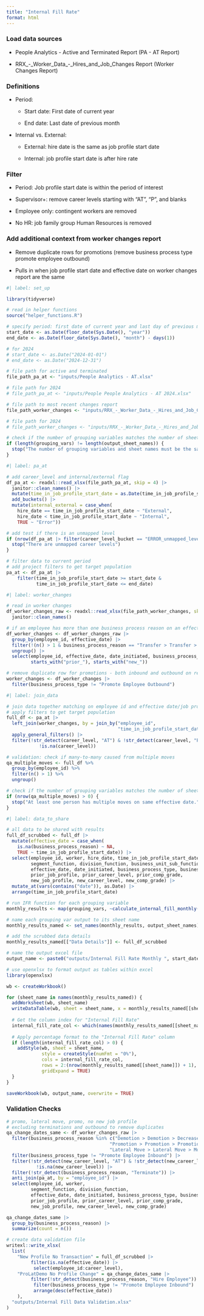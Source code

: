 ```yaml
---
title: "Internal Fill Rate"
format: html
---
```


### Load data sources

-   People Analytics - Active and Terminated Report (PA - AT Report)

-   RRX\_-\_Worker_Data\_-\_Hires_and_Job_Changes Report (Worker Changes Report)

    
### Definitions

- Period:

    -   Start date: First date of current year

    -   End date: Last date of previous month
    
- Internal vs. External:

    -   External: hire date is the same as job profile start date

    -   Internal: job profile start date is after hire rate

### Filter

-   Period: Job profile start date is within the period of interest

-   Supervisor+: remove career levels starting with "AT", "P", and blanks

-   Employee only: contingent workers are removed

-   No HR: job family group Human Resources is removed

### Add additional context from worker changes report

-   Remove duplicate rows for promotions (remove business process type promote employee outbound)

-   Pulls in when job profile start date and effective date on worker changes report are the same

```r
#| label: set_up

library(tidyverse)

# read in helper functions
source("helper_functions.R")

# specify period: first date of current year and last day of previous month
start_date <- as.Date(floor_date(Sys.Date(), "year"))
end_date <- as.Date(floor_date(Sys.Date(), "month") - days(1))

# for 2024
# start_date <- as.Date("2024-01-01")
# end_date <- as.Date("2024-12-31")

# file path for active and terminated
file_path_pa_at <- "inputs/People Analytics - AT.xlsx"

# file path for 2024
# file_path_pa_at <- "inputs/People People Analytics - AT 2024.xlsx"

# file path to most recent changes report
file_path_worker_changes <- "inputs/RRX_-_Worker_Data_-_Hires_and_Job_Changes.xlsx"

# file path for 2024
# file_path_worker_changes <- "inputs/RRX_-_Worker_Data_-_Hires_and_Job_Changes_2024.xlsx"
```

```r
# check if the number of grouping variables matches the number of sheet names
if (length(grouping_vars) != length(output_sheet_names)) {
  stop("The number of grouping variables and sheet names must be the same.")
}
```



```r
#| label: pa_at

# add career_level and internal/external flag
df_pa_at <- readxl::read_xlsx(file_path_pa_at, skip = 4) |> 
  janitor::clean_names() |>
  mutate(time_in_job_profile_start_date = as.Date(time_in_job_profile_start_date)) |> 
  add_buckets() |>
  mutate(internal_external = case_when(
    hire_date == time_in_job_profile_start_date ~ "External",
    hire_date < time_in_job_profile_start_date ~ "Internal",
    TRUE ~ "Error"))

# add test if there is an unmapped level
if (nrow(df_pa_at |> filter(career_level_bucket == "ERROR_unmapped_level"))  > 0) {
  stop("There are unmapped career levels")
}

# filter data to current period
# add project filters to get target population
pa_at <- df_pa_at |> 
    filter(time_in_job_profile_start_date >= start_date &
           time_in_job_profile_start_date <= end_date)
```

```r
#| label: worker_changes

# read in worker changes
df_worker_changes_raw <- readxl::read_xlsx(file_path_worker_changes, skip = 7) |> 
  janitor::clean_names() 

# if an employee has more than one business process reason on an effective date, remove transfer to another manager
df_worker_changes <- df_worker_changes_raw |> 
  group_by(employee_id, effective_date) |> 
  filter(!(n() > 1 & business_process_reason == "Transfer > Transfer > Move to another Manager")) |> 
  ungroup() |> 
  select(employee_id, effective_date, date_initiated, business_process_type, business_process_reason, 
         starts_with("prior_"), starts_with("new_")) 

# remove duplicate row for promotions - both inbound and outbound on report
worker_changes <- df_worker_changes |>
  filter(business_process_type != "Promote Employee Outbound") 
```



```r
#| label: join_data

# join data together matching on employee id and effective date/job profile start date
# apply filters to get target population
full_df <- pa_at |> 
  left_join(worker_changes, by = join_by("employee_id", 
                                         "time_in_job_profile_start_date" == "effective_date")) |> 
  apply_general_filters() |> 
  filter(!str_detect(career_level, "AT") & !str_detect(career_level, "P") & 
            !is.na(career_level))

# validation: check if many-to-many caused from multiple moves
qa_multiple_moves <- full_df %>%
  group_by(employee_id) %>%
  filter(n() > 1) %>%
  ungroup()

# check if the number of grouping variables matches the number of sheet names
if (nrow(qa_multiple_moves) > 0) {
  stop("At least one person has multiple moves on same effective date.")
}
```


```r
#| label: data_to_share

# all data to be shared with results
full_df_scrubbed <- full_df |> 
  mutate(effective_date = case_when(
    is.na(business_process_reason) ~ NA,
    TRUE ~ time_in_job_profile_start_date)) |> 
  select(employee_id, worker, hire_date, time_in_job_profile_start_date, internal_external, 
         segment_function, division_function, business_unit_sub_function, location, career_level, 
         effective_date, date_initiated, business_process_type, business_process_reason, 
         prior_job_profile, prior_career_level, prior_comp_grade, 
         new_job_profile, new_career_level, new_comp_grade) |> 
  mutate_at(vars(contains("date")), as.Date) |> 
  arrange(time_in_job_profile_start_date)
```


```r
# run IFR function for each grouping variable
monthly_results <- map(grouping_vars, ~calculate_internal_fill_monthly(full_df, .x))

# name each grouping var output to its sheet name
monthly_results_named <- set_names(monthly_results, output_sheet_names)

# add the scrubbed data details
monthly_results_named[["Data Details"]] <- full_df_scrubbed

# name the output excel file
output_name <- paste0("outputs/Internal Fill Rate Monthly ", start_date, " to ", end_date, ".xlsx")
```

```r
# use openxlsx to format output as tables within excel
library(openxlsx)

wb <- createWorkbook()

for (sheet_name in names(monthly_results_named)) {
  addWorksheet(wb, sheet_name)
  writeDataTable(wb, sheet = sheet_name, x = monthly_results_named[[sheet_name]], tableStyle = "TableStyleMedium2")
  
  # Get the column index for "Internal Fill Rate"
  internal_fill_rate_col <- which(names(monthly_results_named[[sheet_name]]) == "Internal Fill Rate")
  
  # Apply percentage format to the "Internal Fill Rate" column
  if (length(internal_fill_rate_col) > 0) {
    addStyle(wb, sheet = sheet_name, 
             style = createStyle(numFmt = "0%"), 
             cols = internal_fill_rate_col, 
             rows = 2:(nrow(monthly_results_named[[sheet_name]]) + 1), 
             gridExpand = TRUE)
  }
}

saveWorkbook(wb, output_name, overwrite = TRUE)
```

### Validation Checks

```r
# promo, lateral move, promo, no new job profile
# excluding terminations and outbound to remove duplicates 
qa_change_dates_same <- df_worker_changes_raw |> 
  filter(business_process_reason %in% c("Demotion > Demotion > Decrease in Responsibility", 
                                      "Promotion > Promotion > Promotion", 
                                      "Lateral Move > Lateral Move > Move to another position on my team")) |> 
  filter(business_process_type != "Promote Employee Inbound") |> 
  filter(!str_detect(new_career_level, "AT") & !str_detect(new_career_level, "P") & 
           !is.na(new_career_level)) |> 
  filter(!str_detect(business_process_reason, "Terminate")) |> 
  anti_join(pa_at, by = "employee_id") |> 
  select(employee_id, worker, 
         segment_function, division_function,
         effective_date, date_initiated, business_process_type, business_process_reason, 
         prior_job_profile, prior_career_level, prior_comp_grade, 
         new_job_profile, new_career_level, new_comp_grade)

qa_change_dates_same |> 
  group_by(business_process_reason) |> 
  summarize(count = n())
```


```r
# create data validation file
writexl::write_xlsx(
  list(
    "New Profile No Transaction" = full_df_scrubbed |> 
         filter(is.na(effective_date)) |> 
          select(employee_id:career_level),
    "ProLatDemo No Profile Change" = qa_change_dates_same |> 
         filter(!str_detect(business_process_reason, "Hire Employee")) |> 
          filter(business_process_type != "Promote Employee Inbound") |> 
          arrange(desc(effective_date))
    ), 
  "outputs/Internal Fill Data Validation.xlsx"
)
```

